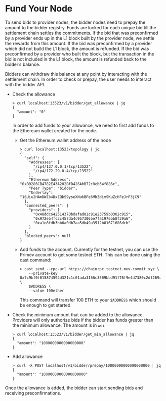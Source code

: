 # Fund Your Node

To send bids to provider nodes, the bidder nodes need to prepay the amount to the bidder registry. Funds are locked for each unique bid till the settlement chain settles the commitments. If the bid that was preconfirmed by a provider ends up in the L1 block built by the provider node, we settle the rewards from this amount. If the bid was preconfirmed by a provider which did not build the L1 block, the amount is refunded. If the bid was preconfirmed by a provider who built the block, but the transaction in the bid is not included in the L1 block, the amount is refunded back to the bidder’s balance.

Bidders can withdraw this balance at any point by interacting with the settlement chain. In order to check or prepay, the user needs to interact with the bidder API.

- Check the allowance

  ```shell
  > curl localhost:13523/v1/bidder/get_allowance | jq
  {
    "amount": "0"
  }
  ```

  In order to add funds to your allowance, we need to first add funds to the Ethereum wallet created for the node.

  - Get the Ethereum wallet address of the node

    ```shell
    > curl localhost:13523/topology | jq
    {
      "self": {
        "Addresses": [
          "/ip4/127.0.0.1/tcp/13522",
          "/ip4/172.29.0.4/tcp/13522"
        ],
        "Ethereum Address": "0xB9286CB4782E43A202BfD426AbB72c8cb34f886c",
        "Peer Type": "bidder",
        "Underlay": "16Uiu2HAmDWZb4DxZQkS9yseXNukBFe6MhZdimSKuZcHFeJrF3jC9"
      },
      "connected_peers": {
        "providers": [
          "0x48ddc642514370bdafad81c91e23759b0302c915",
          "0x972eb4fc3c457da4c957306be7fa1976bb8f39a6",
          "0xa1e8fdb3bb6a0db7aa5db49a3512b01671686dcb"
        ]
      },
      "blocked_peers": null
    }
    ```

  - Add funds to the account. Currently for the testnet, you can use the Primev account to get some testnet ETH. This can be done using the cast command:

    ```shell
    > cast send --rpc-url https://chainrpc.testnet.mev-commit.xyz \
    	--private-key 0x7c9bf0f015874594d321c1c01ada3166c3509bbd91f76f9e4d7380c2df269c55 \
    	$ADDRESS \
    	--value 100ether
    ```

    This command will transfer 100 ETH to your `$ADDRESS` which should be enough to get started.

- Check the minimum amount that can be added to the allowance. Providers will only authorize bids if the bidder has funds greater than the minimum allowance. The amount is in `wei`

  ```shell
  > curl localhost:13523/v1/bidder/get_min_allowance | jq
  {
    "amount": "1000000000000000000"
  }
  ```

- Add allowance

  ```shell
  > curl -X POST localhost/v1/bidder/prepay/10000000000000000000 | jq
  {
    "amount": "10000000000000000000"
  }
  ```

Once the allowance is added, the bidder can start sending bids and receiving preconfirmations.
